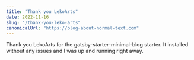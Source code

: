 ```yaml
---
title: "Thank you LekoArts"
date: 2022-11-16
slug: "/thank-you-leko-arts"
canonicalUrl: "https://blog-about-normal-text.com"
---
```


Thank you LekoArts for the gatsby-starter-minimal-blog starter. It installed without any issues and I was up and running right away.